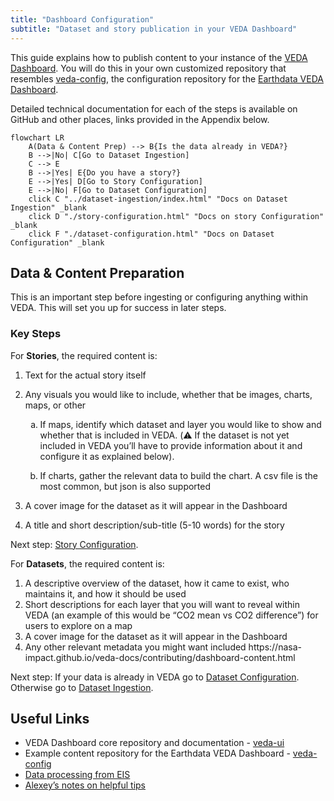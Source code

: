 ```yaml
---
title: "Dashboard Configuration"
subtitle: "Dataset and story publication in your VEDA Dashboard"
---
```


This guide explains how to publish content to your instance of the [VEDA Dashboard](https://www.earthdata.nasa.gov/dashboard/). You will do this in your own customized repository that resembles [veda-config](https://github.com/NASA-IMPACT/veda-config), the configuration repository for the [Earthdata VEDA Dashboard](https://www.earthdata.nasa.gov/dashboard/).

Detailed technical documentation for each of the steps is available on GitHub and other places, links provided in the Appendix below.

```mermaid
flowchart LR
    A(Data & Content Prep) --> B{Is the data already in VEDA?}
    B -->|No| C[Go to Dataset Ingestion]
    C --> E
    B -->|Yes| E{Do you have a story?}
    E -->|Yes| D[Go to Story Configuration]
    E -->|No| F[Go to Dataset Configuration]
    click C "../dataset-ingestion/index.html" "Docs on Dataset Ingestion" _blank
    click D "./story-configuration.html" "Docs on story Configuration" _blank
    click F "./dataset-configuration.html" "Docs on Dataset Configuration" _blank
```

## Data & Content Preparation

This is an important step before ingesting or configuring anything within VEDA. This will set you up for success in later steps.

### Key Steps

For **Stories**, the required content is:

1.  Text for the actual story itself
2.  Any visuals you would like to include, whether that be images, charts, maps, or other

    a. If maps, identify which dataset and layer you would like to show and whether that is included in VEDA. (⚠️ If the dataset is not yet included in VEDA you'll have to provide information about it and configure it as explained below).

    b. If charts, gather the relevant data to build the chart. A csv file is the most common, but json is also supported

3.  A cover image for the dataset as it will appear in the Dashboard
4.  A title and short description/sub-title (5-10 words) for the story

Next step: [Story Configuration](./story-configuration.qmd).

For **Datasets**, the required content is:

1. A descriptive overview of the dataset, how it came to exist, who maintains it, and how it should be used
2. Short descriptions for each layer that you will want to reveal within VEDA (an example of this would be "CO2 mean vs CO2 difference") for users to explore on a map
3. A cover image for the dataset as it will appear in the Dashboard
4. Any other relevant metadata you might want included
    https://nasa-impact.github.io/veda-docs/contributing/dashboard-content.html

Next step: If your data is already in VEDA go to [Dataset Configuration](./dataset-configuration.qmd). Otherwise go to [Dataset Ingestion](../dataset-ingestion/index.qmd).

## Useful Links

* VEDA Dashboard core repository and documentation - [veda-ui](https://github.com/NASA-IMPACT/veda-ui)
* Example content repository for the Earthdata VEDA Dashboard - [veda-config](https://github.com/NASA-IMPACT/veda-config)
* [Data processing from EIS](https://github.com/Earth-Information-System/veda-data-processing)
* [Alexey’s notes on helpful tips](https://docs.google.com/document/d/13go47lheeIU2kQqoZo4DVwLWJBEQp25S61vQz-a4T9A/edit)